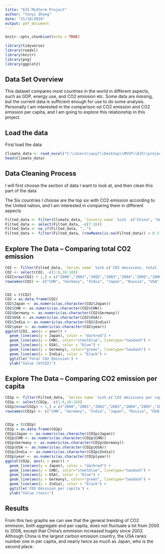 ---
title: "615 Midterm Project"
author: "Yunyi Zhang"
date: "21/10/2019"
output: pdf_document
---

```{r setup, include=FALSE}
knitr::opts_chunk$set(echo = TRUE)

library(tidyverse)
library(readxl)
library(knitr)
library(png)
library(ggplot2)

```

## Data Set Overview

This dataset compares most countries in the world in different aspects, such as GDP, energy use, and CO2 emission etc. Some data are missing, but the current data is sufficient enough for use to do some analysis. Personally I am interested in the comparison od CO2 emission and CO2 emission per capita, and I am going to explore this relationship in this project.



## Load the data

First load the data

```{r,warning=FALSE,message=FALSE}
Climate_data <- read_excel("C:\\Users\\wuyf\\Desktop\\MSSP\\615\\project\\World Bank Data\\climate_change_download_0.xls", sheet = 1)
head(Climate_data)
```

## Data Cleaning Process

I will first choose the section of data I want to look at, and then clean this part of the data

The Six countries I choose are the top six with CO2 emission according to the United nation, and I am interested in comparing them in different aspects

```{r, echo=FALSE}

Filted_data <- filter(Climate_data, `Country name` %in%  c("China", "United States", "India", "Russian Federation", "Japan", "Germany" ))
Filted_data <- select(Filted_data, -c(7:16))
Filted_data <- na_if(Filted_data, "..")
Filted_data <- filter(Filted_data, (rowMeans(is.na(Filted_data)) < 0.3))

```

## Explore The Data -- Comparing total CO2 emission

```{r, echo=FALSE}
CO2 <- filter(Filted_data, `Series name` %in% c('CO2 emissions, total (KtCO2)'))
CO2 <- select(CO2, -c(1:6,16:18))
CO2[nrow(CO2) + 1,] = c("2000","2001","2002","2003","2004","2005","2006","2007","2008")
rownames(CO2) <- c("CHN", "Germany", "India", "Japan", "Russia", "USA", "year")


CO2 = t(CO2)
CO2 = as.data.frame(CO2)
CO2$Japan <- as.numeric(as.character(CO2$Japan))
CO2$CHN <- as.numeric(as.character(CO2$CHN))
CO2$Germany <- as.numeric(as.character(CO2$Germany))
CO2$USA <- as.numeric(as.character(CO2$USA))
CO2$India <- as.numeric(as.character(CO2$India))
CO2$year <- as.numeric(as.character(CO2$year))
ggplot(CO2, aes(x = year)) +
  geom_line(aes(y = Japan), color = "darkred") + 
  geom_line(aes(y = CHN), color="steelblue", linetype="twodash") +
  geom_line(aes(y = USA), color = "blue") + 
  geom_line(aes(y = Germany), color="green", linetype="twodash") +
  geom_line(aes(y = India), color = "black") +
  ggtitle('Total CO2 Emission') +
  ylab("Value (ktCO2)")

```

## Explore The Data -- Comparing CO2 emission per capita

```{r, echo=FALSE}
CO2p <- filter(Filted_data, `Series name` %in% c('CO2 emissions per capita (metric tons)'))
CO2p <- select(CO2p, -c(1:6,16:18))
CO2p[nrow(CO2p) + 1,] = c("2000","2001","2002","2003","2004","2005","2006","2007","2008")
rownames(CO2p) <- c("CHN", "Germany", "India", "Japan", "Russia", "USA", "year")


CO2p = t(CO2p)
CO2p = as.data.frame(CO2p)
CO2p$Japan <- as.numeric(as.character(CO2p$Japan))
CO2p$CHN <- as.numeric(as.character(CO2p$CHN))
CO2p$Germany <- as.numeric(as.character(CO2p$Germany))
CO2p$USA <- as.numeric(as.character(CO2p$USA))
CO2p$India <- as.numeric(as.character(CO2p$India))
CO2p$year <- as.numeric(as.character(CO2p$year))
ggplot(CO2p, aes(x = year)) +
  geom_line(aes(y = Japan), color = "darkred") + 
  geom_line(aes(y = CHN), color="steelblue", linetype="twodash") +
  geom_line(aes(y = USA), color = "blue") + 
  geom_line(aes(y = Germany), color="green", linetype="twodash") +
  geom_line(aes(y = India), color = "black") +
  ggtitle('CO2 Emission per capita') +
  ylab("Value (tons)")
```

## Results

From this two graphs we can see that the general trending of CO2 emmsion, both aggregate and per capita, does not fluctuate a lot from 2000 to 2008, except that China's emmision increased hugely since 2002. Although China is the largest carbon emission country, the USA ranks number one in per capita, and nearly twice as much as Japan, who is the second place.